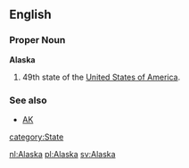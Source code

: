 ==English==

===Proper Noun===
'''Alaska'''
#49th state of the [[United States of America]].

===See also===
*[[AK]]

[[category:State]]

[[nl:Alaska]]
[[pl:Alaska]]
[[sv:Alaska]]